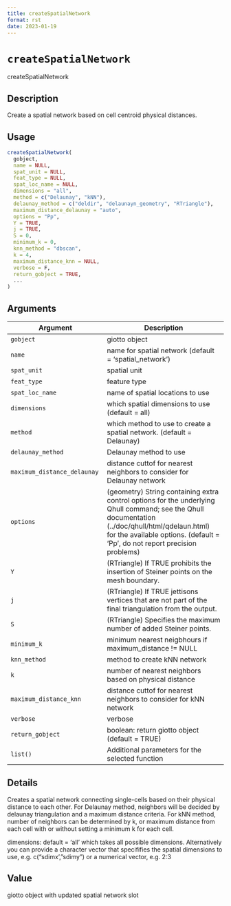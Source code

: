 ```yaml
--- 
title: createSpatialNetwork 
format: rst 
date: 2023-01-19 
--- 
```

# `createSpatialNetwork`

createSpatialNetwork


## Description

Create a spatial network based on cell centroid physical distances.


## Usage

```r
createSpatialNetwork(
  gobject,
  name = NULL,
  spat_unit = NULL,
  feat_type = NULL,
  spat_loc_name = NULL,
  dimensions = "all",
  method = c("Delaunay", "kNN"),
  delaunay_method = c("deldir", "delaunayn_geometry", "RTriangle"),
  maximum_distance_delaunay = "auto",
  options = "Pp",
  Y = TRUE,
  j = TRUE,
  S = 0,
  minimum_k = 0,
  knn_method = "dbscan",
  k = 4,
  maximum_distance_knn = NULL,
  verbose = F,
  return_gobject = TRUE,
  ...
)
```


## Arguments

Argument      |Description
------------- |----------------
`gobject`     |     giotto object
`name`     |     name for spatial network (default = 'spatial_network')
`spat_unit`     |     spatial unit
`feat_type`     |     feature type
`spat_loc_name`     |     name of spatial locations to use
`dimensions`     |     which spatial dimensions to use (default = all)
`method`     |     which method to use to create a spatial network. (default = Delaunay)
`delaunay_method`     |     Delaunay method to use
`maximum_distance_delaunay`     |     distance cuttof for nearest neighbors to consider for Delaunay network
`options`     |     (geometry) String containing extra control options for the underlying Qhull command; see the Qhull documentation (../doc/qhull/html/qdelaun.html) for the available options. (default = 'Pp', do not report precision problems)
`Y`     |     (RTriangle) If TRUE prohibits the insertion of Steiner points on the mesh boundary.
`j`     |     (RTriangle) If TRUE jettisons vertices that are not part of the final triangulation from the output.
`S`     |     (RTriangle) Specifies the maximum number of added Steiner points.
`minimum_k`     |     minimum nearest neigbhours if maximum_distance != NULL
`knn_method`     |     method to create kNN network
`k`     |     number of nearest neighbors based on physical distance
`maximum_distance_knn`     |     distance cuttof for nearest neighbors to consider for kNN network
`verbose`     |     verbose
`return_gobject`     |     boolean: return giotto object (default = TRUE)
`list()`     |     Additional parameters for the selected function


## Details

Creates a spatial network connecting single-cells based on their physical distance to each other.
 For Delaunay method, neighbors will be decided by delaunay triangulation and a maximum distance criteria. For kNN method, number of neighbors can be determined by k, or maximum distance from each cell with or without
 setting a minimum k for each cell.
 
 dimensions:  default = 'all' which takes all possible dimensions.
 Alternatively you can provide a character vector that specififies the spatial dimensions to use, e.g. c("sdimx', "sdimy")
 or a numerical vector, e.g. 2:3


## Value

giotto object with updated spatial network slot


